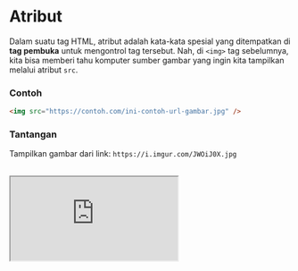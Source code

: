 # Atribut

Dalam suatu tag HTML, atribut adalah kata-kata spesial yang ditempatkan di **tag pembuka** untuk mengontrol tag tersebut. Nah, di `<img>` tag sebelumnya, kita bisa memberi tahu komputer sumber gambar yang ingin kita tampilkan melalui atribut `src`.

### Contoh

```html
<img src="https://contoh.com/ini-contoh-url-gambar.jpg" />
```

### Tantangan

Tampilkan gambar dari link: `https://i.imgur.com/JWOiJ0X.jpg`

<br />

<iframe
  src="https://stackblitz.com/fork/ngodingorg-a7?ctl=1&embed=1&file=index.html&hideExplorer=1"
  style={{ width: "100%", height: "564px" }}
/>

### Solusi

[Buka Solusi](https://stackblitz.com/fork/ngodingorg-a7-solution?embed=1&file=index.html)
